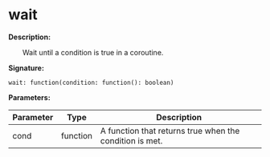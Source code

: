 # wait

**Description:**

&emsp;&emsp;Wait until a condition is true in a coroutine.

**Signature:**
```tl
wait: function(condition: function(): boolean)
```

**Parameters:**

| Parameter | Type | Description |
| --- | --- | --- |
| cond | function | A function that returns true when the condition is met. |